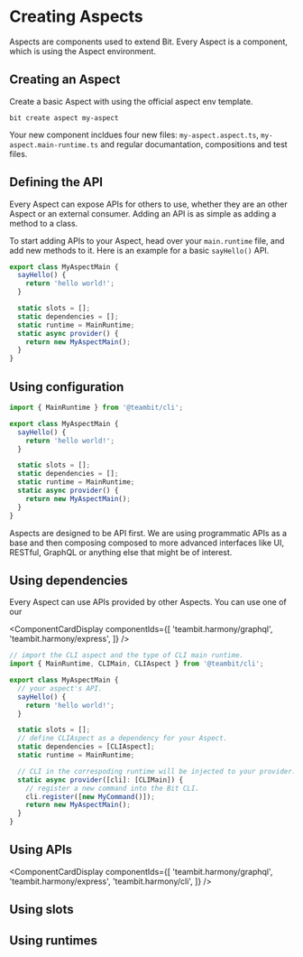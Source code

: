 
# Creating Aspects

Aspects are components used to extend Bit. Every Aspect is a component, which is using the Aspect environment.

## Creating an Aspect

Create a basic Aspect with using the official aspect env template.

```
bit create aspect my-aspect
```

Your new component incldues four new files: `my-aspect.aspect.ts`, `my-aspect.main-runtime.ts` and regular documantation, compositions and test files.

## Defining the API

Every Aspect can expose APIs for others to use, whether they are an other Aspect or an external consumer.
Adding an API is as simple as adding a method to a class.

To start adding APIs to your Aspect, head over your `main.runtime` file, and add new methods to it. 
Here is an example for a basic `sayHello()` API.

```ts
export class MyAspectMain {
  sayHello() {
    return 'hello world!';
  }

  static slots = [];
  static dependencies = [];
  static runtime = MainRuntime;
  static async provider() {
    return new MyAspectMain();
  }
}
```

## Using configuration

```ts
import { MainRuntime } from '@teambit/cli';

export class MyAspectMain {
  sayHello() {
    return 'hello world!';
  }

  static slots = [];
  static dependencies = [];
  static runtime = MainRuntime;
  static async provider() {
    return new MyAspectMain();
  }
}
```

Aspects are designed to be API first. We are using programmatic APIs as a base and then composing composed to more advanced interfaces 
like UI, RESTful, GraphQL or anything else that might be of interest. 


## Using dependencies

Every Aspect can use APIs provided by other Aspects. You can use one of our  

<ComponentCardDisplay componentIds={[
  'teambit.harmony/graphql',
  'teambit.harmony/express',
]} />


```ts
// import the CLI aspect and the type of CLI main runtime.
import { MainRuntime, CLIMain, CLIAspect } from '@teambit/cli';

export class MyAspectMain {
  // your aspect's API.
  sayHello() {
    return 'hello world!';
  }

  static slots = [];
  // define CLIAspect as a dependency for your Aspect.
  static dependencies = [CLIAspect];
  static runtime = MainRuntime;

  // CLI in the correspoding runtime will be injected to your provider.
  static async provider([cli]: [CLIMain]) {
    // register a new command into the Bit CLI.
    cli.register([new MyCommand()]);
    return new MyAspectMain();
  }
}
```

## Using APIs

<ComponentCardDisplay componentIds={[
  'teambit.harmony/graphql',
  'teambit.harmony/express',
  'teambit.harmony/cli',
]} />


## Using slots


## Using runtimes 



